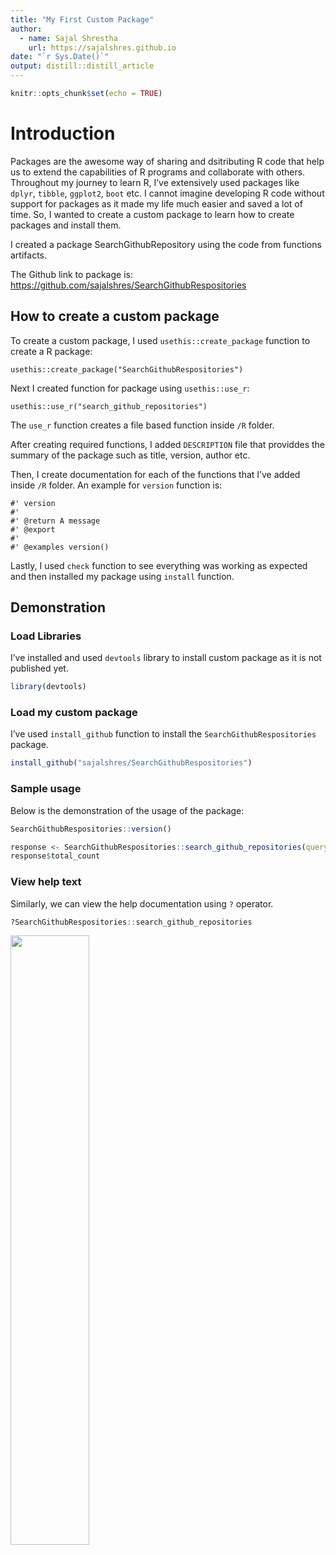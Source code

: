 ```yaml
---
title: "My First Custom Package"
author:
  - name: Sajal Shrestha 
    url: https://sajalshres.github.io
date: "`r Sys.Date()`"
output: distill::distill_article
---
```


```r
knitr::opts_chunk$set(echo = TRUE)
```

# Introduction

Packages are the awesome way of sharing and dsitributing R code that help us to extend the capabilities of R programs and collaborate with others. Throughout my journey to learn R, I've extensively used packages like `dplyr`, `tibble`, `ggplot2`, `boot` etc. I cannot imagine developing R code without support for packages as it made my life much easier and saved a lot of time. So, I wanted to create a custom package to learn how to create packages and install them.

I created a package SearchGithubRepository using the code from functions artifacts. 

The Github link to package is: [https://github.com/sajalshres/SearchGithubRespositories](https://github.com/sajalshres/SearchGithubRespositories)

## How to create a custom package

To create a custom package, I used `usethis::create_package` function to create a R package:

```
usethis::create_package("SearchGithubRespositories")
```

Next I created function for package using `usethis::use_r`:

```
usethis::use_r("search_github_repositories")
```

The `use_r` function creates a file based function inside `/R` folder.

After creating required functions, I added `DESCRIPTION` file that providdes the summary of the package such as title, version, author etc.

Then, I create documentation for each of the functions that I've added inside `/R` folder. An example for `version` function is:

```
#' version
#'
#' @return A message
#' @export
#'
#' @examples version()
```

Lastly, I used `check` function to see everything was working as expected and then installed my package using `install` function.

## Demonstration

### Load Libraries

I've installed and used `devtools` library to install custom package as it is not published yet.

```r
library(devtools)
```

### Load my custom package

I've used `install_github` function to install the  `SearchGithubRespositories` package.

```r
install_github("sajalshres/SearchGithubRespositories")
```

### Sample usage

Below is the demonstration of the usage of the package:

```r
SearchGithubRespositories::version()
```

```r
response <- SearchGithubRespositories::search_github_repositories(query = "sta-518")
response$total_count
```

### View help text

Similarly, we can view the help documentation using `?` operator.

```r
?SearchGithubRespositories::search_github_repositories
```

![](images/help_SearchGithubRespositories.png){width=50%}

